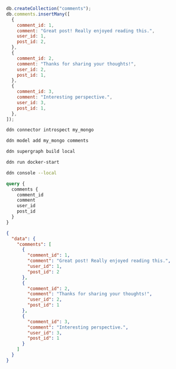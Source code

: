 ```js title="Create a new collection in your MongoDB database, and populate it with data:"
db.createCollection("comments");
db.comments.insertMany([
  {
    comment_id: 1,
    comment: "Great post! Really enjoyed reading this.",
    user_id: 1,
    post_id: 2,
  },
  {
    comment_id: 2,
    comment: "Thanks for sharing your thoughts!",
    user_id: 2,
    post_id: 1,
  },
  {
    comment_id: 3,
    comment: "Interesting perspective.",
    user_id: 3,
    post_id: 1,
  },
]);
```

```bash title="Use the DDN CLI to introspect your MongoDB instance:"
ddn connector introspect my_mongo
```

```bash title="Then, add your model:"
ddn model add my_mongo comments
```

```bash title="Create a new build:"
ddn supergraph build local
```

```bash title="Start your services:"
ddn run docker-start
```

```bash title="Open your development console:"
ddn console --local
```

```graphql title="You can now query your table:"
query {
  comments {
    comment_id
    comment
    user_id
    post_id
  }
}
```

```json title="With a response like this:"
{
  "data": {
    "comments": [
      {
        "comment_id": 1,
        "comment": "Great post! Really enjoyed reading this.",
        "user_id": 1,
        "post_id": 2
      },
      {
        "comment_id": 2,
        "comment": "Thanks for sharing your thoughts!",
        "user_id": 2,
        "post_id": 1
      },
      {
        "comment_id": 3,
        "comment": "Interesting perspective.",
        "user_id": 3,
        "post_id": 1
      }
    ]
  }
}
```

